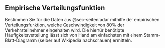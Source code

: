 ## Empirische Verteilungsfunktion

Bestimmen Sie für die Daten aus @sec-seitenradar mithilfe der empirischen Verteilungsfunktion, welche Geschwindigkeit von 80% der Verkehrsteilnehmer eingehalten wird. Die hierfür benötigte Häufigkeitsverteilung lässt sich von Hand am einfachsten mit einem Stamm-Blatt-Diagramm (selber auf Wikipedia nachschauen) ermitteln.

